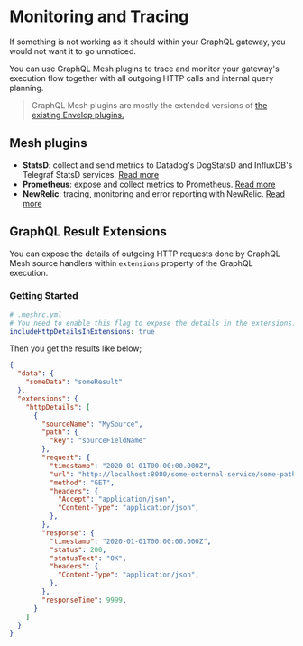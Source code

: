 
# Monitoring and Tracing

If something is not working as it should within your GraphQL gateway, you would not want it to go unnoticed.

You can use GraphQL Mesh plugins to trace and monitor your gateway's execution flow together with all outgoing HTTP calls and internal query planning.

> GraphQL Mesh plugins are mostly the extended versions of [the existing Envelop plugins.](https://www.envelop.dev/docs/guides/monitoring-and-tracing)

## Mesh plugins

- **StatsD**: collect and send metrics to Datadog's DogStatsD and InfluxDB's Telegraf StatsD services. [Read more](./docs/plugins/statsd)
- **Prometheus**: expose and collect metrics to Prometheus. [Read more](./docs/plugins/prometheus)
- **NewRelic**: tracing, monitoring and error reporting with NewRelic. [Read more](./docs/plugins/new-relic)


## GraphQL Result Extensions

You can expose the details of outgoing HTTP requests done by GraphQL Mesh source handlers within `extensions` property of the GraphQL execution.

### Getting Started

```yaml
# .meshrc.yml
# You need to enable this flag to expose the details in the extensions.
includeHttpDetailsInExtensions: true
```

Then you get the results like below;
```json
{
  "data": {
    "someData": "someResult"
  },
  "extensions": {
    "httpDetails": [
      {
        "sourceName": "MySource",
        "path": {
          "key": "sourceFieldName"
        },
        "request": {
          "timestamp": "2020-01-01T00:00:00.000Z",
          "url": "http://localhost:8080/some-external-service/some-path",
          "method": "GET",
          "headers": {
            "Accept": "application/json",
            "Content-Type": "application/json",
          },
        },
        "response": {
          "timestamp": "2020-01-01T00:00:00.000Z",
          "status": 200,
          "statusText": "OK",
          "headers": {
            "Content-Type": "application/json",
          },
        },
        "responseTime": 9999,
      }
    ]
  }
}
```
